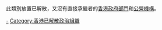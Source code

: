 {{Catnav|頁面分類|各種主題的頁面分類|依中国各省来作的分类|中国各地历史|香港歷史}}
{{Catnav|頁面分類|历史|各區域的歷史|亚洲历史|香港歷史}}

此類別放置已解散，又沒有直接承繼者的[[香港政府行政部門|香港政府部門]]和[[香港公營機構|公營機構]]。

[[Category:香港政府部门|-]]
[[Category:香港已解散政治組織|Category:香港已解散政治組織]]